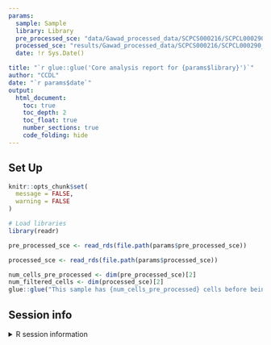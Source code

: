 ```yaml
---
params:
  sample: Sample
  library: Library
  pre_processed_sce: "data/Gawad_processed_data/SCPCS000216/SCPCL000290_filtered.rds"
  processed_sce: "results/Gawad_processed_data/SCPCS000216/SCPCL000290_miQC_processed_sce.rds"
  date: !r Sys.Date()

title: "`r glue::glue('Core analysis report for {params$library}')`"
author: "CCDL"
date: "`r params$date`"
output: 
  html_document:
    toc: true
    toc_depth: 2
    toc_float: true
    number_sections: true
    code_folding: hide
---
```


## Set Up

```r
knitr::opts_chunk$set(
  message = FALSE,
  warning = FALSE
)
```

```r
# Load libraries
library(readr)
```


```r
pre_processed_sce <- read_rds(file.path(params$pre_processed_sce))

processed_sce <- read_rds(file.path(params$processed_sce))

num_cells_pre_processed <- dim(pre_processed_sce)[2]
num_filtered_cells <- dim(processed_sce)[2]
glue::glue("This sample has {num_cells_pre_processed} cells before being processed through the core analysis pipeline, and has {num_filtered_cells} cells after removal of low quality cells.")
```

## Session info
<details>
<summary>R session information</summary>
```r
sessionInfo()
```
